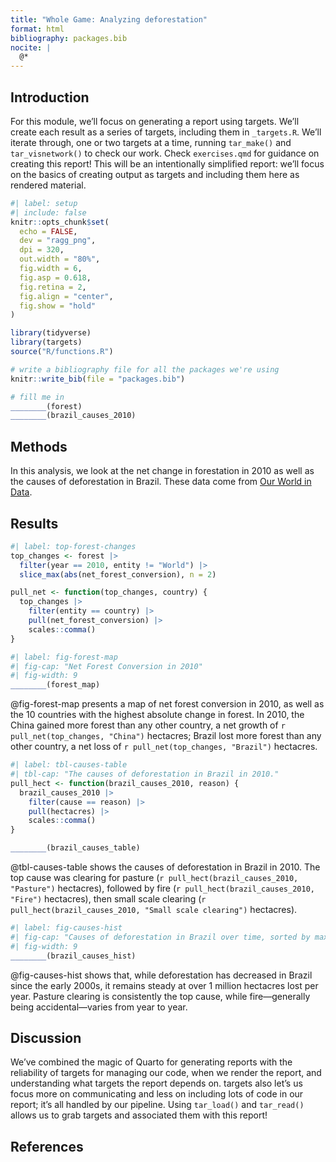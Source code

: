 ```yaml
---
title: "Whole Game: Analyzing deforestation"
format: html
bibliography: packages.bib
nocite: |
  @*
---
```


## Introduction

For this module, we'll focus on generating a report using targets.
We'll create each result as a series of targets, including them in `_targets.R`.
We'll iterate through, one or two targets at a time, running `tar_make()` and `tar_visnetwork()` to check our work.
Check `exercises.qmd` for guidance on creating this report!
This will be an intentionally simplified report: we'll focus on the basics of creating output as targets and including them here as rendered material.

```r
#| label: setup
#| include: false
knitr::opts_chunk$set(
  echo = FALSE, 
  dev = "ragg_png",
  dpi = 320, 
  out.width = "80%",
  fig.width = 6,
  fig.asp = 0.618,
  fig.retina = 2,
  fig.align = "center",
  fig.show = "hold"
)

library(tidyverse)
library(targets)
source("R/functions.R")

# write a bibliography file for all the packages we're using
knitr::write_bib(file = "packages.bib")

# fill me in
________(forest)
________(brazil_causes_2010)
```

## Methods

In this analysis, we look at the net change in forestation in 2010 as well as the causes of deforestation in Brazil.
These data come from [Our World in Data](https://ourworldindata.org/forests-and-deforestation).

## Results

```r
#| label: top-forest-changes
top_changes <- forest |> 
  filter(year == 2010, entity != "World") |> 
  slice_max(abs(net_forest_conversion), n = 2)

pull_net <- function(top_changes, country) {
  top_changes |> 
    filter(entity == country) |> 
    pull(net_forest_conversion) |> 
    scales::comma()
}
```

```r
#| label: fig-forest-map
#| fig-cap: "Net Forest Conversion in 2010"
#| fig-width: 9
________(forest_map)
```

@fig-forest-map presents a map of net forest conversion in 2010, as well as the 10 countries with the highest absolute change in forest.
In 2010, the China gained more forest than any other country, a net growth of `r pull_net(top_changes, "China")` hectacres; Brazil lost more forest than any other country, a net loss of `r pull_net(top_changes, "Brazil")` hectacres.

```r
#| label: tbl-causes-table
#| tbl-cap: "The causes of deforestation in Brazil in 2010."
pull_hect <- function(brazil_causes_2010, reason) {
  brazil_causes_2010 |> 
    filter(cause == reason) |> 
    pull(hectacres) |> 
    scales::comma()
}

________(brazil_causes_table)
```

@tbl-causes-table shows the causes of deforestation in Brazil in 2010.
The top cause was clearing for pasture (`r pull_hect(brazil_causes_2010, "Pasture")` hectacres), followed by fire (`r pull_hect(brazil_causes_2010, "Fire")` hectacres), then small scale clearing (`r pull_hect(brazil_causes_2010, "Small scale clearing")` hectacres).

```r
#| label: fig-causes-hist
#| fig-cap: "Causes of deforestation in Brazil over time, sorted by maximum loss"
#| fig-width: 9
________(brazil_causes_hist)
```

@fig-causes-hist shows that, while deforestation has decreased in Brazil since the early 2000s, it remains steady at over 1 million hectacres lost per year.
Pasture clearing is consistently the top cause, while fire---generally being accidental---varies from year to year.

## Discussion

We've combined the magic of Quarto for generating reports with the reliability of targets for managing our code, when we render the report, and understanding what targets the report depends on.
targets also let's us focus more on communicating and less on including lots of code in our report; it's all handled by our pipeline.
Using `tar_load()` and `tar_read()` allows us to grab targets and associated them with this report!

## References
